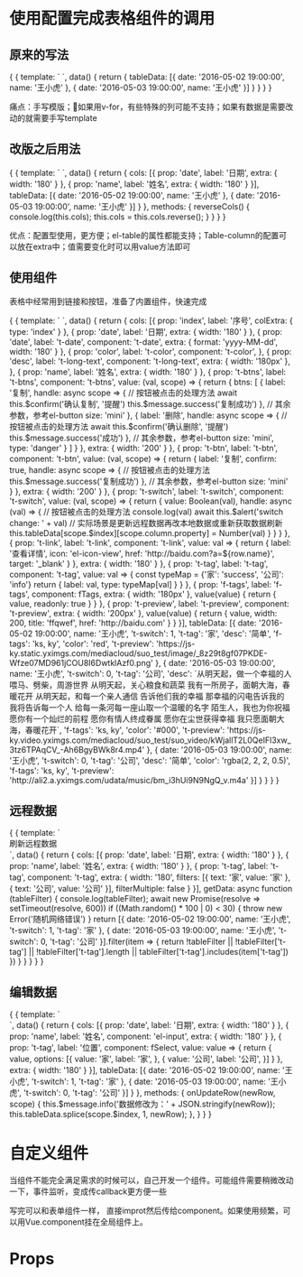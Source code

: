 
<Meta title="t-table" />

# 使用配置完成表格组件的调用

## 原来的写法

<Preview>
  <Story name="原来的写法">
  {
    {
      template: `
        <el-table
          :data="tableData">
          <el-table-column
            prop="date"
            label="日期"
            width="180">
          </el-table-column>
          <el-table-column
            prop="name"
            label="姓名"
            width="180">
          </el-table-column>
        </el-table>
      `,
      data() {
        return {
          tableData: [{
            date: '2016-05-02 19:00:00',
            name: '王小虎'
          }, {
            date: '2016-05-03 19:00:00',
            name: '王小虎'
          }]
        }
      }
    }
  }
  </Story>
</Preview>

痛点：手写模版；如果用v-for，有些特殊的列可能不支持；如果有数据是需要改动的就需要手写template

## 改版之后用法

<Preview>
  <Story name="改版之后写法">
  {
    {
      template: `
        <t-table @click.native="reverseCols" :cols="cols" :data="tableData" style="width: 100%">
        </t-table>
      `,
      data() {
        return {
          cols: [{
            prop: 'date',
            label: '日期',
            extra: {
              width: '180'
            }
          }, {
            prop: 'name',
            label: '姓名',
            extra: {
              width: '180'
            }
          }],
          tableData: [{
            date: '2016-05-02 19:00:00',
            name: '王小虎'
          }, {
            date: '2016-05-03 19:00:00',
            name: '王小虎'
          }]
        }
      },
      methods: {
        reverseCols() {
          console.log(this.cols);
          this.cols = this.cols.reverse();
        }
      }
    }
  }
  </Story>
</Preview>

优点：配置型使用，更方便；el-table的属性都能支持；Table-column的配置可以放在extra中；值需要变化时可以用value方法即可

## 使用组件

表格中经常用到链接和按钮，准备了内置组件，快速完成

<Preview>
  <Story name="内置组件">
  {
    {
      template: `
        <t-table :cols="cols" :data="tableData" style="width: 100%">
        </t-table>
      `,
      data() {
        return {
          cols: [{
            prop: 'index',
            label: '序号',
            colExtra: {
              type: 'index'
            }
          }, {
            prop: 'date',
            label: '日期',
            extra: {
              width: '180'
            }
          }, {
            prop: 'date',
            label: 't-date',
            component: 't-date',
            extra: {
              format: 'yyyy-MM-dd',
              width: '180'
            }
          }, {
            prop: 'color',
            label: 't-color',
            component: 't-color',
          }, {
            prop: 'desc',
            label: 't-long-text',
            component: 't-long-text',
            extra: {
              width: '180px'
            },
          }, {
            prop: 'name',
            label: '姓名',
            extra: {
              width: '180'
            }
          }, {
            prop: 't-btns',
            label: 't-btns',
            component: 't-btns',
            value: (val, scope) => {
              return {
                btns: [
                  {
                    label: '复制',
                    handle: async scope => {
                      // 按钮被点击的处理方法
                      await this.$confirm('确认复制', '提醒')
                      this.$message.success('复制成功')
                    },
                    // 其余参数，参考el-button
                    size: 'mini'
                  },
                  {
                    label: '删除',
                    handle: async scope => {
                      // 按钮被点击的处理方法
                      await this.$confirm('确认删除', '提醒')
                      this.$message.success('成功')
                    },
                    // 其余参数，参考el-button
                    size: 'mini',
                    type: 'danger'
                  }
                ]
              }
            },
            extra: {
              width: '200'
            }
          }, {
            prop: 't-btn',
            label: 't-btn',
            component: 't-btn',
            value: (val, scope) => {
              return {
                label: '复制',
                confirm: true,
                handle: async scope => {
                  // 按钮被点击的处理方法
                  this.$message.success('复制成功')
                },
                // 其余参数，参考el-button
                size: 'mini'
              }
            },
            extra: {
              width: '200'
            }
          }, {
            prop: 't-switch',
            label: 't-switch',
            component: 't-switch',
            value: (val, scope) => {
              return {
                value: Boolean(val),
                handle: async (val) => {
                  // 按钮被点击的处理方法
                  console.log(val)
                  await this.$alert('switch change: ' + val)
                  // 实际场景是更新远程数据再改本地数据或重新获取数据刷新
                  this.tableData[scope.$index][scope.column.property] = Number(val)
                }
              }
            }
          }, {
            prop: 't-link',
            label: 't-link',
            component: 't-link',
            value: val => {
              return {
                label: '查看详情',
                icon: 'el-icon-view',
                href: 'http://baidu.com?a=${row.name}',
                target: '_blank'
              }
            },
            extra: {
              width: '180'
            }
          }, {
            prop: 't-tag',
            label: 't-tag',
            component: 't-tag',
            value: val => {
              const typeMap = {'家': 'success', '公司': 'info'}
              return {
                label: val,
                type: typeMap[val]
              }
            }
          }, {
            prop: 'f-tags',
            label: 'f-tags',
            component: fTags,
            extra: {
              width: '180px'
            },
            value(value) {
              return {
                value,
                readonly: true
              }
            }
          }, {
            prop: 't-preview',
            label: 't-preview',
            component: 't-preview',
            extra: {
              width: '200px'
            },
            value(value) {
              return {
                value,
                width: 200,
                title: 'ffqwef',
                href: 'http://baidu.com'
              }
            }
          }],
          tableData: [{
            date: '2016-05-02 19:00:00',
            name: '王小虎',
            't-switch': 1,
            't-tag': '家',
            'desc': '简单',
            'f-tags': 'ks, ky',
            'color': 'red',
            't-preview': 'https://js-ky.static.yximgs.com/mediacloud/suo_test/image/_8z29t8gf07PKDE-Wfze07MD961jCOU8I6DwtklAzf0.png'
          }, {
            date: '2016-05-03 19:00:00',
            name: '王小虎',
            't-switch': 0,
            't-tag': '公司',
            'desc': `从明天起，做一个幸福的人
                  喂马、劈柴，周游世界
                  从明天起，关心粮食和蔬菜
                  我有一所房子，面朝大海，春暖花开
                  从明天起，和每一个亲人通信
                  告诉他们我的幸福
                  那幸福的闪电告诉我的
                  我将告诉每一个人
                  给每一条河每一座山取一个温暖的名字
                  陌生人，我也为你祝福
                  愿你有一个灿烂的前程
                  愿你有情人终成眷属
                  愿你在尘世获得幸福
                  我只愿面朝大海，春暖花开`,
            'f-tags': 'ks, ky',
            'color': '#000',
            't-preview': 'https://js-ky.video.yximgs.com/mediacloud/suo_test/suo_video/kWjallT2L0QeIFl3xw_3tz6TPAqCV_-Ah6BgyBWk8r4.mp4'
          }, {
            date: '2016-05-03 19:00:00',
            name: '王小虎',
            't-switch': 0,
            't-tag': '公司',
            'desc': '简单',
            'color': 'rgba(2, 2, 2, 0.5)',
            'f-tags': 'ks, ky',
            't-preview': 'http://ali2.a.yximgs.com/udata/music/bm_i3hUi9N9NgQ_v.m4a'
          }]
        }
      }
    }
  }
  </Story>
</Preview>

## 远程数据

<Preview>
  <Story name="远程数据">
  {
    {
      template: `
      <div>
        <el-button @click="$refs.table.refreshData()">刷新远程数据</el-button>
        <t-table ref="table" :cols="cols" :data="getData" style="width: 100%">
        </t-table>
      </div>
      `,
      data() {
        return {
          cols: [{
            prop: 'date',
            label: '日期',
            extra: {
              width: '180'
            }
          }, {
            prop: 'name',
            label: '姓名',
            extra: {
              width: '180'
            }
          }, {
            prop: 't-tag',
            label: 't-tag',
            component: 't-tag',
            extra: {
              width: '180',
              filters: [{ text: '家', value: '家' }, { text: '公司', value: '公司' }],
              filterMultiple: false
            }
          }],
          getData: async function (tableFilter) {
            console.log(tableFilter);
            await new Promise(resolve => setTimeout(resolve, 600))
            if ((Math.random() * 100 | 0) < 30) {
              throw new Error('随机网络错误')
            }
            return [{
              date: '2016-05-02 19:00:00',
              name: '王小虎',
              't-switch': 1,
              't-tag': '家'
            }, {
              date: '2016-05-03 19:00:00',
              name: '王小虎',
              't-switch': 0,
              't-tag': '公司'
            }].filter(item => {
              return !tableFilter || !tableFilter['t-tag'] || !tableFilter['t-tag'].length || tableFilter['t-tag'].includes(item['t-tag'])
            })
          }
        }
      }
    }
  }
  </Story>
</Preview>

## 编辑数据

<Preview>
  <Story name="编辑数据">
  {
    {
      template: `
      <div>
        <t-table :onUpdateRow="onUpdateRow" :cols="cols" :data="tableData" style="width: 100%">
        </t-table>
      </div>
      `,
      data() {
        return {
          cols: [{
            prop: 'date',
            label: '日期',
            extra: {
              width: '180'
            }
          }, {
            prop: 'name',
            label: '姓名',
            component: 'el-input',
            extra: {
              width: '180'
            }
          }, {
            prop: 't-tag',
            label: '位置',
            component: fSelect,
            value: value => {
                return {
                  value,
                  options: [{
                    value: '家',
                    label: '家',
                  }, {
                    value: '公司',
                    label: '公司',
                  }]
                }
            },
            extra: {
              width: '180'
            }
          }],
          tableData: [{
              date: '2016-05-02 19:00:00',
              name: '王小虎',
              't-switch': 1,
              't-tag': '家'
            }, {
              date: '2016-05-03 19:00:00',
              name: '王小虎',
              't-switch': 0,
              't-tag': '公司'
            }]
        }
      },
      methods: {
        onUpdateRow(newRow, scope) {
            this.$message.info('数据修改为：' + JSON.stringify(newRow));
            this.tableData.splice(scope.$index, 1, newRow);
        },
      }
    }
  }
  </Story>
</Preview>


# 自定义组件
当组件不能完全满足需求的时候可以，自己开发一个组件。可能组件需要稍微改动一下，事件监听，变成传callback更方便一些

写完可以和表单组件一样， 直接improt然后传给component。如果使用频繁，可以用Vue.component挂在全局组件上。


# Props

<Props of={tTable}  />